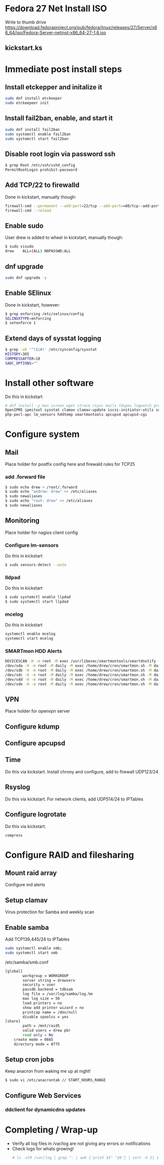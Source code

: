 =Fedora 27 Net Install ISO=
Write to thumb drive https://download.fedoraproject.org/pub/fedora/linux/releases/27/Server/x86_64/iso/Fedora-Server-netinst-x86_64-27-1.6.iso

==kickstart.ks==
<script src="https://gist.github.com/drew-holt/e00fc2879db092e7c42b4d0101935caf.js"></script>

=Immediate post install steps=

==Install etckepper and initalize it==
<syntaxhighlight lang=bash>
sudo dnf install etckeeper
sudo etckeepeer init
</syntaxhighlight>

==Install fail2ban, enable, and start it==
<syntaxhighlight lang=bash>
sudo dnf install fail2ban
sudo systemctl enable fail2ban
sudo systemctl start fail2ban
</syntaxhighlight>

==Disable root login via password ssh==
<syntaxhighlight lang=bash>
$ grep Root /etc/ssh/sshd_config
PermitRootLogin prohibit-password
</syntaxhighlight>

==Add TCP/22 to firewalld==
Done in kickstart, manually though:
<syntaxhighlight lang=bash>
firewall-cmd --permanent --add-port=22/tcp --add-port==80/tcp--add-port=443/tcp
firewall-cmd --reload
</syntaxhighlight>

==Enable sudo==
User drew is added to wheel in kickstart, manually though:
<syntaxhighlight lang=bash>
$ sudo visudo
drew	ALL=(ALL) NOPASSWD:ALL
</syntaxhighlight>

==dnf upgrade==
<syntaxhighlight lang=bash>
sudo dnf upgrade -y
</syntaxhighlight>

==Enable SElinux==
Done in kickstart, however:
<syntaxhighlight lang=bash>
$ grep enforcing /etc/selinux/config
SELINUXTYPE=enforcing
$ setenforce 1
</syntaxhighlight>

==Extend days of sysstat logging==
<syntaxhighlight lang=bash>
$ grep -vE '^($|#)' /etc/sysconfig/sysstat
HISTORY=365
COMPRESSAFTER=10
SADC_OPTIONS=""
</syntaxhighlight>

=Install other software=
Do this in kickstart
<syntaxhighlight lang=bash>
# dnf install -y man screen wget strace rsync mailx fdupes logwatch grep lsof screen binutils tar mcelog nfs-utils \
OpenIPMI ipmitool sysstat clamav clamav-update iscsi-initiator-utils samba openvpn lldpad ntp \
php-pecl-apc lm_sensors hddtemp smartmontools apcupsd apcupsd-cgi 
</syntaxhighlight>

=Configure system=

==Mail==
Place holder for postfix config here and firewald rules for TCP25

===add .forward file===
<syntaxhighlight lang=bash>
$ sudo echo drew > /root/.forward
$ sudo echo "andrew: drew" >> /etc/aliases
$ sudo newaliases
$ sudo echo "root: drew" >> /etc/aliases
$ sudo newaliases
</syntaxhighlight>

==Monitoring==
Place holder for nagios client config

===Configure lm-sensors===
Do this in kickstart
<syntaxhighlight lang=bash>
$ sudo sensors-detect --auto
</syntaxhighlight>

===lldpad===
Do this in kickstart
<syntaxhighlight lang=bash>
$ sudo systemctl enable llpdad
$ sudo systemctl start llpdad
</syntaxhighlight>

===mcelog===
Do this in kickstart
<syntaxhighlight lang=bash>
systemctl enable mcelog
systemctl start mcelog
</syntaxhighlight>

===SMARTmon HDD Alerts===
<syntaxhighlight lang=bash>
DEVICESCAN -H -m root -M exec /usr/libexec/smartmontools/smartdnotify -n standby,10,q
/dev/sda -H -m root -M daily -M exec /home/drew/cron/smartmon.sh -M daily -f -l error -o on -S on -s (S/../.././02|L/../../6/03) -W 0,0,45 -d sat
/dev/sdb -H -m root -M daily -M exec /home/drew/cron/smartmon.sh -M daily -f -l error -o on -S on -s (S/../.././02|L/../../6/03) -W 0,0,45 -d sat
/dev/sdc -H -m root -M daily -M exec /home/drew/cron/smartmon.sh -M daily -f -l error -o on -S on -s (S/../.././02|L/../../6/03) -W 0,0,45 -d sat
/dev/sdd -H -m root -M daily -M exec /home/drew/cron/smartmon.sh -M daily -f -l error -o on -S on -s (S/../.././02|L/../../6/03) -W 0,0,45 -d sat
/dev/sde -H -m root -M daily -M exec /home/drew/cron/smartmon.sh -M daily -f -l error -o on -S on -s (S/../.././02|L/../../6/03) -W 0,0,47 -d sat
</syntaxhighlight>

==VPN==
Place holder for openvpn server

==Configure kdump==

==Configure apcupsd==

==Time==
Do this via kickstart. Install chrony and configure, add to firewall UDP123/24

==Rsyslog== 
Do this via kickstart. For network clients, add UDP514/24 to IPTables

==Configure logrotate==
Do this via kickstart. 
<syntaxhighlight lang=bash>
compress
</syntaxhighlight>

=Configure RAID and filesharing=

==Mount raid array==
Configure md alerts

==Setup clamav==
Virus protection for Samba and weekly scan

==Enable samba==
Add TCP139,445/24 to IPTables
<syntaxhighlight lang=bash>
sudo systemctl enable smb; 
sudo systemctl start smb
</syntaxhighlight>

/etc/samba/smb.conf
<syntaxhighlight lang=bash>
[global]
        workgroup = WORKGROUP
        server string = drewserv
        security = user
        passdb backend = tdbsam
        log file = /var/log/samba/log.%m
        max log size = 50
        load printers = no
        show add printer wizard = no
        printcap name = /dev/null
        disable spoolss = yes
[share]
        path = /mnt/raid5
        valid users = drew pbr
        read only = No
	create mode = 0665
	directory mode = 0775
</syntaxhighlight>

== Setup cron jobs ==
Keep anacron from waking me up at night! 
<syntaxhighlight lang=bash>
$ sudo vi /etc/anacrontab // START_HOURS_RANGE
</syntaxhighlight>

==Configure Web Services==
===ddclient for dynamicdns updates===

= Completing / Wrap-up =
* Verify all log files in /var/log are not giving any errors or notifications
* Check logs for whats growing! <syntaxhighlight lang=bash># ls -alR /var/log | grep ^- | awk {'print $5" "$8'} | sort -k 2| sort -n</syntaxhighlight>